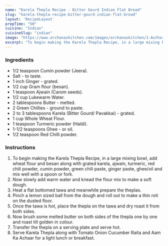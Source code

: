---
name: "Karela Thepla Recipe - Bitter Gourd Indian Flat Bread"
slug: "karela-thepla-recipe-bitter-gourd-indian-flat-bread"
layout: 'RecipeLayout'
prepTime: "50"
cuisine: "Indian"
cuisineSlug: "indian"
image: "https://www.archanaskitchen.com/images/archanaskitchen/1-Author/Shaheen_Ali/KARELA_THEPLA.jpg"
excerpt: "To begin making the Karela Thepla Recipe, in a large mixing bowl, add wheat flour and besan along with grated karela, ajwain, turmeric, red chili powder, cumin powder, green chili paste, ginger paste, gheeoil and mix well with a spoon or fork"
---

### Ingredients

- 1/2 teaspoon Cumin powder (Jeera).
- Salt - to taste.
- 1 inch Ginger - grated.
- 1/2 cup Gram flour (besan).
- 1 teaspoon Ajwain (Carom seeds).
- 1/2 cup Lukewarm Water.
- 2 tablespoons Butter - melted.
- 2 Green Chillies - ground to paste.
- 2 to 3 tablespoons Karela (Bitter Gourd/ Pavakkai) - grated.
- 1 cup Whole Wheat Flour.
- 1 teaspoon Turmeric powder (Haldi).
- 1-1/2 teaspoons Ghee - or oil.
- 1/2 teaspoon Red Chilli powder.

### Instructions

1. To begin making the Karela Thepla Recipe, in a large mixing bowl, add wheat flour and besan along with grated karela, ajwain, turmeric, red chili powder, cumin powder, green chili paste, ginger paste, ghee/oil and mix well with a spoon or fork.
1. Now slowly add warm water and knead the flour mix to make a soft dough.
1. Heat a flat bottomed tawa and meanwhile prepare the theplas.
1. Pinch a lemon sized ball from the dough and roll out to make a thin roti on the dusted floor.
1. Once the tawa is hot, place the thepla on the tawa and dry roast it from both sides.
1. Now brush some melted butter on both sides of the thepla one by one and roast till golden in colour.
1. Transfer the thepla on a serving plate and serve hot.
1. Serve Karela Thepla along with Tomato Onion Cucumber Raita and Aam Ka Achaar for a light lunch or breakfast.
